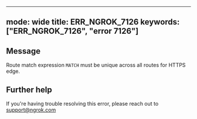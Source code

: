 
---
mode: wide
title: ERR_NGROK_7126
keywords: ["ERR_NGROK_7126", "error 7126"]
---

## Message
Route match expression `MATCH` must be unique across all routes for HTTPS edge.




## Further help
If you're having trouble resolving this error, please reach out to [support@ngrok.com](mailto:support@ngrok.com?subject=Help%20with%20ERR_NGROK_7126)

